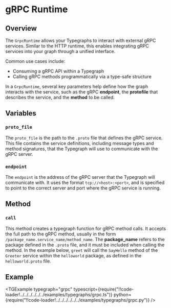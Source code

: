 
# gRPC Runtime

## Overview

The `GrpcRuntime` allows your Typegraphs to interact with external gRPC services. Similar to the HTTP runtime, this enables integrating gRPC services into your graph through a unified interface.

Common use cases include:

- Consuming a gRPC API within a Typegraph
- Calling gRPC methods programmatically via a type-safe structure

In a `GrpcRuntime`, several key parameters help define how the graph interacts with the service, such as the gRPC **endpoint**, the **protofile** that describes the service, and the **method** to be called.

## Variables

### `proto_file`

The `proto_file` is the path to the `.proto` file that defines the gRPC service. This file contains the service definitions, including message types and method signatures, that the Typegraph will use to communicate with the gRPC server.

### `endpoint`

The `endpoint` is the address of the gRPC server that the Typegraph will communicate with. It uses the format `tcp://<host>:<port>`, and is specified to point to the correct server and port where the gRPC service is running.

## Method

### `call`

This method creates a typegraph function for gRPC method calls. It accepts the full path to the gRPC method, usually in the form `/package_name.service_name/method_name`. The **package_name** refers to the package defined in the `.proto` file, and it must be included when calling the method. In the example below, `greet` will call the `SayHello` method of the `Greeter` service within the `helloworld` package, as defined in the `helloworld.proto` file.

## Example

<TGExample
  typegraph="grpc"
  typescript={require("!!code-loader!../../../../../../examples/typegraphs/grpc.ts")}
  python={require("!!code-loader!../../../../../../examples/typegraphs/grpc.py")}
/>
